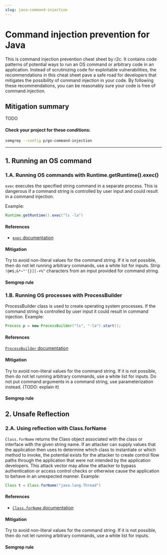 ```yaml
---
slug: java-command-injection
---
```



# Command injection prevention for Java

This is command injection prevention cheat sheet by r2c. It contains code patterns of potential ways to run an OS command or arbitrary code in an application. Instead of scrutinizing code for exploitable vulnerabilities, the recommendations in this cheat sheet pave a safe road for developers that mitigates the possibility of command injection in your code. By following these recommendations, you can be reasonably sure your code is free of command injection.

## Mitigation summary

TODO

#### Check your project for these conditions:

```bash
semgrep --config p/go-command-injection
```

---

## 1. Running an OS command

### 1.A. Running OS commands with Runtime.getRuntime().exec()

`exec` executes the specified string command in a separate process. This is dangerous if a command string is controlled by user input and could result in a command injection.

Example:

```java
Runtime.getRuntime().exec("ls -la")
```

#### References

- [`exec` documentation](https://docs.oracle.com/javase/7/docs/api/java/lang/Runtime.html#exec(java.lang.String))

#### Mitigation

Try to avoid non-literal values for the command string. If it is not possible, then do not let running arbitrary commands, use a white list for inputs. Strip `!@#$;&*~"'{}][-+%^` characters from an input provided for command string. 

#### Semgrep rule

<LinkToRegistryRule ruleId="java.lang.security.audit.command-injection-formatted-runtime-call.command-injection-formatted-runtime-call" />

### 1.B. Running OS processes with ProcessBuilder

ProcessBuilder class is used to create operating system processes. If the command string is controlled by user input it could result in command injection. 
Example:

```java
Process p = new ProcessBuilder("ls", "-la").start();
```

#### References

[`ProcessBuilder` documentation](https://docs.oracle.com/javase/7/docs/api/java/lang/ProcessBuilder.html)

#### Mitigation

Try to avoid non-literal values for the command string. If it is not possible, then do not let running arbitrary commands, use a white list for inputs. Do not put command arguments in a command string, use parameterization instead. (TODO: explain it) 

#### Semgrep rule

<LinkToRegistryRule ruleId="java.lang.security.audit.command-injection-process-builder.command-injection-process-builder" />

## 2. Unsafe Reflection

### 2.A. Using reflection with Class.forName

`Class.forName` returns the Class object associated with the class or interface with the given string name. If an attacker can supply values that the application then uses to determine which class to instantiate or which method to invoke, the potential exists for the attacker to create control flow paths through the application that were not intended by the application developers. This attack vector may allow the attacker to bypass authentication or access control checks or otherwise cause the application to behave in an unexpected manner. 
Example:

```java
Class t = Class.forName("java.lang.Thread")
```

#### References

- [`Class.forName` documentation](https://docs.oracle.com/javase/8/docs/api/java/lang/Class.html#forName-java.lang.String-)

#### Mitigation

Try to avoid non-literal values for the command string. If it is not possible, then do not let running arbitrary commands, use a white list for inputs. 

#### Semgrep rule

<LinkToRegistryRule ruleId="java.lang.security.audit.unsafe-reflection.unsafe-reflection" />
